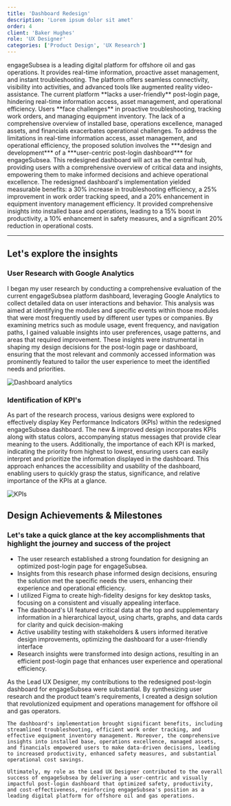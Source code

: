 ```yaml
---
title: 'Dashboard Redesign'
description: 'Lorem ipsum dolor sit amet'
order: 4
client: 'Baker Hughes'
role: 'UX Designer'
categories: ['Product Design', 'UX Research']
---
```



<LeftHeader header="Project Overview">
  engageSubsea is a leading digital platform for offshore oil and gas
  operations. It provides real-time information, proactive asset management, and
  instant troubleshooting. The platform offers seamless connectivity, visibility
  into activities, and advanced tools like augmented reality video-assistance.
</LeftHeader>

<LeftHeader header="Challenge">
  The current platform **lacks a user-friendly** post-login page, hindering
  real-time information access, asset management, and operational efficiency.
  Users **face challenges** in proactive troubleshooting, tracking work orders,
  and managing equipment inventory. The lack of a comprehensive overview of
  installed base, operations excellence, managed assets, and financials
  exacerbates operational challenges.
</LeftHeader>

<LeftHeader header="Proposed Solution">
  To address the limitations in real-time information access, asset management,
  and operational efficiency, the proposed solution involves the ***design and
  development*** of a ***user-centric post-login dashboard*** for engageSubsea.
  This redesigned dashboard will act as the central hub, providing users with a
  comprehensive overview of critical data and insights, empowering them to make
  informed decisions and achieve operational excellence.
</LeftHeader>

<LeftHeader header="Impact">
  The redesigned dashboard's implementation yielded measurable benefits: a 30%
  increase in troubleshooting efficiency, a 25% improvement in work order
  tracking speed, and a 20% enhancement in equipment inventory management
  efficiency. It provided comprehensive insights into installed base and
  operations, leading to a 15% boost in productivity, a 10% enhancement in
  safety measures, and a significant 20% reduction in operational costs.
</LeftHeader>

---

## Let's explore the insights

### User Research with Google Analytics

I began my user research by conducting a comprehensive evaluation of the current engageSubsea platform dashboard, leveraging Google Analytics to collect detailed data on user interactions and behavior. This analysis was aimed at identifying the modules and specific events within those modules that were most frequently used by different user types or companies. By examining metrics such as module usage, event frequency, and navigation paths, I gained valuable insights into user preferences, usage patterns, and areas that required improvement. These insights were instrumental in shaping my design decisions for the post-login page or dashboard, ensuring that the most relevant and commonly accessed information was prominently featured to tailor the user experience to meet the identified needs and priorities.

<Image
  class="m-auto h-auto w-auto max-w-full md:max-w-4xl"
  format="webp"
  src={bhDashboardGoogleAnalyticsPng}
  quality="max"
  alt="Dashboard analytics"
/>

<div class="py-2" />

### Identification of KPI's

As part of the research process, various designs were explored to effectively display Key Performance Indicators (KPIs) within the redesigned engageSubsea dashboard. The new & improved design incorporates KPIs along with status colors, accompanying status messages that provide clear meaning to the users. Additionally, the importance of each KPI is marked, indicating the priority from highest to lowest, ensuring users can easily interpret and prioritize the information displayed in the dashboard. This approach enhances the accessibility and usability of the dashboard, enabling users to quickly grasp the status, significance, and relative importance of the KPIs at a glance.

<Image
  class="m-auto h-auto w-auto max-w-full"
  format="webp"
  src={bhDashboardKpisPng}
  quality="max"
  alt="KPIs"
/>

<div class="py-4" />

## Design Achievements & Milestones

### Let's take a quick glance at the key accomplishments that highlight the journey and success of the project

- The user research established a strong foundation for designing an optimized post-login page for engageSubsea.
- Insights from this research phase informed design decisions, ensuring the solution met the specific needs the users, enhancing their experience and operational efficiency.
- I utilized Figma to create high-fidelity designs for key desktop tasks, focusing on a consistent and visually appealing interface.
- The dashboard's UI featured critical data at the top and supplementary information in a hierarchical layout, using charts, graphs, and data cards for clarity and quick decision-making
- Active usability testing with stakeholders & users informed iterative design improvements, optimizing the dashboard for a user-friendly interface
- Research insights were transformed into design actions, resulting in an efficient post-login page that enhances user experience and operational efficiency.

<MyImpact>
    As the Lead UX Designer, my contributions to the redesigned post-login dashboard for engageSubsea were substantial. By synthesizing user research and the product team's requirements, I created a design solution that revolutionized equipment and operations management for offshore oil and gas operators.

    The dashboard's implementation brought significant benefits, including streamlined troubleshooting, efficient work order tracking, and effective equipment inventory management. Moreover, the comprehensive insights into installed base, operations excellence, managed assets, and financials empowered users to make data-driven decisions, leading to increased productivity, enhanced safety measures, and substantial operational cost savings.

    Ultimately, my role as the Lead UX Designer contributed to the overall success of engageSubsea by delivering a user-centric and visually impactful post-login dashboard that optimized safety, productivity, and cost-effectiveness, reinforcing engageSubsea's position as a leading digital platform for offshore oil and gas operations.

</MyImpact>

